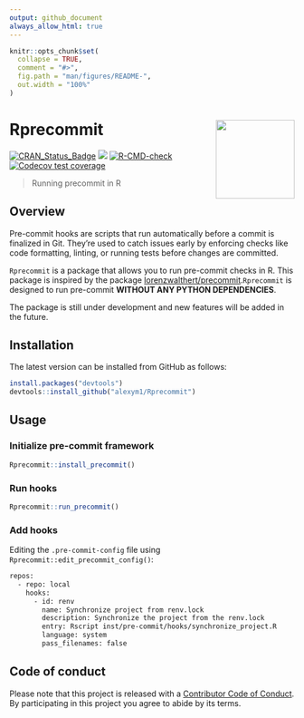 ---
output: github_document
always_allow_html: true
---

<!-- README.md is generated from README.Rmd. Please edit that file -->

```{r, include = FALSE}
knitr::opts_chunk$set(
  collapse = TRUE,
  comment = "#>",
  fig.path = "man/figures/README-",
  out.width = "100%"
)
```

# Rprecommit <a href=#><img src="man/figures/sticker.png" align="right" height="139" style="float:right; height:139px;"></a>

<!-- badges: start -->
[![CRAN_Status_Badge](https://www.r-pkg.org/badges/version/Rprecommit)](https://cran.r-project.org/package=Rprecommit)
![](https://img.shields.io/badge/github%20version-1.1.0-orange.svg)
[![R-CMD-check](https://github.com/alexym1/Rprecommit/actions/workflows/R-CMD-check.yaml/badge.svg)](https://github.com/alexym1/Rprecommit/actions/workflows/R-CMD-check.yaml)
[![Codecov test coverage](https://codecov.io/gh/alexym1/Rprecommit/branch/master/graph/badge.svg)](https://app.codecov.io/gh/alexym1/Rprecommit?branch=master)
<!-- badges: end -->

> Running precommit in R


## Overview

Pre-commit hooks are scripts that run automatically before a commit is finalized in Git. They’re used to catch issues early by enforcing checks like code formatting, linting, or running tests before changes are committed.


`Rprecommit` is a package that allows you to run pre-commit checks in R. This package is inspired by the package [lorenzwalthert/precommit](https://github.com/lorenzwalthert/precommit).`Rprecommit` is designed to run pre-commit **WITHOUT ANY PYTHON DEPENDENCIES**. 


The package is still under development and new features will be added in the future.


## Installation

The latest version can be installed from GitHub as follows: 

```{r eval = FALSE}
install.packages("devtools")
devtools::install_github("alexym1/Rprecommit")
```


## Usage

### Initialize pre-commit framework

```{r eval = FALSE}
Rprecommit::install_precommit()
```


### Run hooks

```{r eval = FALSE}
Rprecommit::run_precommit()
```


### Add hooks 

Editing the `.pre-commit-config` file using `Rprecommit::edit_precommit_config()`:

```{bash eval = FALSE}
repos:
  - repo: local
    hooks:
      - id: renv
        name: Synchronize project from renv.lock
        description: Synchronize the project from the renv.lock
        entry: Rscript inst/pre-commit/hooks/synchronize_project.R
        language: system
        pass_filenames: false
```


## Code of conduct

Please note that this project is released with a [Contributor Code of Conduct](https://alexym1.github.io/Rprecommit/CONTRIBUTING.html). By participating in this project you agree to abide by its terms.

